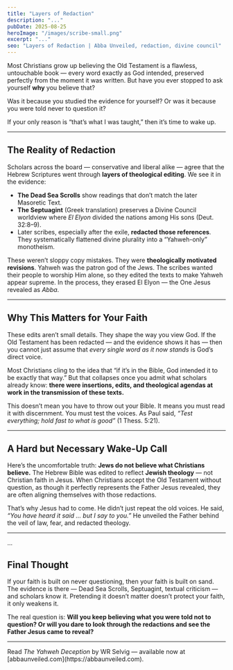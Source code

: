 ```yaml
---
title: "Layers of Redaction"
description: "..."
pubDate: 2025-08-25
heroImage: "/images/scribe-small.png"
excerpt: "..."
seo: "Layers of Redaction | Abba Unveiled, redaction, divine council"
---
```





Most Christians grow up believing the Old Testament is a flawless, untouchable book — every word exactly as God intended, preserved perfectly from the moment it was written. But have you ever stopped to ask yourself **why** you believe that?  

Was it because you studied the evidence for yourself? Or was it because you were told never to question it?  

If your only reason is “that’s what I was taught,” then it’s time to wake up.  

---

## The Reality of Redaction

Scholars across the board — conservative and liberal alike — agree that the Hebrew Scriptures went through **layers of theological editing**. We see it in the evidence:  

- **The Dead Sea Scrolls** show readings that don’t match the later Masoretic Text.  
- **The Septuagint** (Greek translation) preserves a Divine Council worldview where *El Elyon* divided the nations among His sons (Deut. 32:8–9).  
- Later scribes, especially after the exile, **redacted those references**. They systematically flattened divine plurality into a “Yahweh-only” monotheism.  

These weren’t sloppy copy mistakes. They were **theologically motivated revisions**. Yahweh was the patron god of the Jews. The scribes wanted their people to worship Him alone, so they edited the texts to make Yahweh appear supreme. In the process, they erased El Elyon — the One Jesus revealed as *Abba*.  

---

## Why This Matters for Your Faith

These edits aren’t small details. They shape the way you view God. If the Old Testament has been redacted — and the evidence shows it has — then you cannot just assume that *every single word as it now stands* is God’s direct voice.  

Most Christians cling to the idea that “if it’s in the Bible, God intended it to be exactly that way.” But that collapses once you admit what scholars already know: **there were insertions, edits, and theological agendas at work in the transmission of these texts.**  

This doesn’t mean you have to throw out your Bible. It means you must read it with discernment. You must test the voices. As Paul said, *“Test everything; hold fast to what is good”* (1 Thess. 5:21).  

---

## A Hard but Necessary Wake-Up Call

Here’s the uncomfortable truth: **Jews do not believe what Christians believe.** The Hebrew Bible was edited to reflect **Jewish theology** — not Christian faith in Jesus. When Christians accept the Old Testament without question, as though it perfectly represents the Father Jesus revealed, they are often aligning themselves with those redactions.  

That’s why Jesus had to come. He didn’t just repeat the old voices. He said, *“You have heard it said … but I say to you.”* He unveiled the Father behind the veil of law, fear, and redacted theology.  

---


...

## Final Thought

If your faith is built on never questioning, then your faith is built on sand. The evidence is there — Dead Sea Scrolls, Septuagint, textual criticism — and scholars know it. Pretending it doesn’t matter doesn’t protect your faith, it only weakens it.  

The real question is: **Will you keep believing what you were told not to question? Or will you dare to look through the redactions and see the Father Jesus came to reveal?**

---

<Callout title="Want to go deeper?">
  Read <em>The Yahweh Deception</em> by WR Selvig — available now at [abbaunveiled.com](https://abbaunveiled.com).
</Callout>

